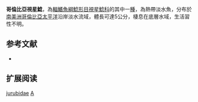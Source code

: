 {{Speciesbox
| name = 哥倫比亞視星鯰
| image = 
| image_width = 250px
| image_caption = 
| status = NE
| status_system = IUCN3.1
| genus = Astroblepus
| species = jurubidae
| authority = [[Fowler|Fowler]], 1944
| synonyms = 
}}

'''哥倫比亞視星鯰'''，為[[輻鰭魚綱|輻鰭魚綱]][[鯰形目|鯰形目]][[視星鯰科|視星鯰科]]的其中一[[種|種]]，為熱帶淡水魚，分布於[[南美洲|南美洲]][[哥倫比亞|哥倫比亞]][[太平洋|太平洋]]沿岸淡水流域，體長可達5公分，棲息在底層水域，生活習性不明。

==参考文献==
*{{FishBase_species|genus=Astroblepus|species=jurubidae|year=2014|month=11}}

== 扩展阅读 ==
{{refbegin}}
{{wikispecies-inline|Astroblepus jurubidae|哥倫比亞視星鯰}}
{{refend}}
{{Taxonbar|from=Q5541988}}

[[Category:視星鯰屬|jurubidae]]
[[Category:1944年描述的魚類|A]]